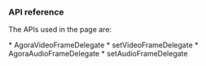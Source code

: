 
<PlatformWrapper platform="ios">

### API reference

The APIs used in the page are:

<ProductWrapper notAllowed="voice-calling">
* <Link to = "{{Global.API_REF_IOS_ROOT_RTC_KIT}}/agoravideoframedelegate">AgoraVideoFrameDelegate</Link>
* <Link to = "{{Global.API_REF_IOS_ROOT_RTC_ENGINE_KIT}}/setvideoframedelegate(_:)">setVideoFrameDelegate</Link>
</ProductWrapper>
* <Link to = "{{Global.API_REF_IOS_ROOT_RTC_KIT}}/agoraaudioframedelegate">AgoraAudioFrameDelegate</Link>
* <Link to = "{{Global.API_REF_IOS_ROOT_RTC_ENGINE_KIT}}/setaudioframedelegate(_:)">setAudioFrameDelegate</Link>

</PlatformWrapper>
